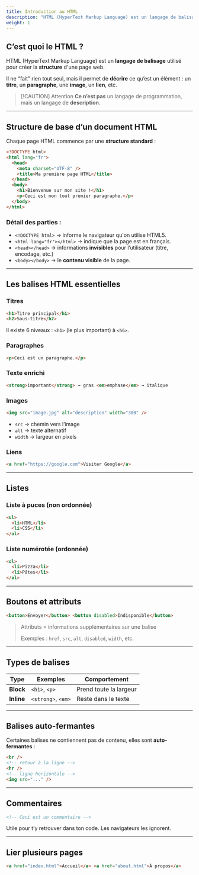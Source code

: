 ```yaml
---
title: Introduction au HTML
description: "HTML (HyperText Markup Language) est un langage de balisage utilisé pour créer la structure d'une page web."
weight: 1
---
```


## C’est quoi le HTML ?

HTML (HyperText Markup Language) est un **langage de balisage** utilisé pour créer la **structure** d'une page web.

Il ne “fait” rien tout seul, mais il permet de **décrire** ce qu’est un élément : un **titre**, un **paragraphe**, une **image**, un **lien**, etc.

> [!CAUTION] Attention
> **Ce n’est pas** un langage de programmation, mais un langage de **description**.

---

## Structure de base d’un document HTML

Chaque page HTML commence par une **structure standard** :

```html
<!DOCTYPE html>
<html lang="fr">
  <head>
    <meta charset="UTF-8" />
    <title>Ma première page HTML</title>
  </head>
  <body>
    <h1>Bienvenue sur mon site !</h1>
    <p>Ceci est mon tout premier paragraphe.</p>
  </body>
</html>
```

### Détail des parties :

- `<!DOCTYPE html>` → informe le navigateur qu'on utilise HTML5.
- `<html lang="fr"></html>` → indique que la page est en français.
- `<head></head>` → informations **invisibles** pour l’utilisateur (titre, encodage, etc.)
- `<body></body>` → le **contenu visible** de la page.

---

## Les balises HTML essentielles

### Titres

```html
<h1>Titre principal</h1>
<h2>Sous-titre</h2>
```

Il existe 6 niveaux : `<h1>` (le plus important) à `<h6>`.

### Paragraphes

```html
<p>Ceci est un paragraphe.</p>
```

### Texte enrichi

```html
<strong>important</strong> → gras <em>emphase</em> → italique
```

### Images

```html
<img src="image.jpg" alt="description" width="300" />
```

- `src` → chemin vers l’image
- `alt` → texte alternatif
- `width` → largeur en pixels

### Liens

```html
<a href="https://google.com">Visiter Google</a>
```

---

## Listes

### Liste à puces (non ordonnée)

```html
<ul>
  <li>HTML</li>
  <li>CSS</li>
</ul>
```

### Liste numérotée (ordonnée)

```html
<ol>
  <li>Pizza</li>
  <li>Pâtes</li>
</ol>
```

---

## Boutons et attributs

```html
<button>Envoyer</button> <button disabled>Indisponible</button>
```

> Attributs = informations supplémentaires sur une balise
>
> Exemples : `href`, `src`, `alt`, `disabled`, `width`, etc.

---

## Types de balises

| Type       | Exemples           | Comportement           |
| ---------- | ------------------ | ---------------------- |
| **Block**  | `<h1>`, `<p>`      | Prend toute la largeur |
| **Inline** | `<strong>`, `<em>` | Reste dans le texte    |

---

## Balises auto-fermantes

Certaines balises ne contiennent pas de contenu, elles sont **auto-fermantes** :

```html
<br />
<!-- retour à la ligne -->
<hr />
<!-- ligne horizontale -->
<img src="..." />
```

---

## Commentaires

```html
<!-- Ceci est un commentaire -->
```

Utile pour t’y retrouver dans ton code. Les navigateurs les ignorent.

---

## Lier plusieurs pages

```html
<a href="index.html">Accueil</a> <a href="about.html">À propos</a>
```
